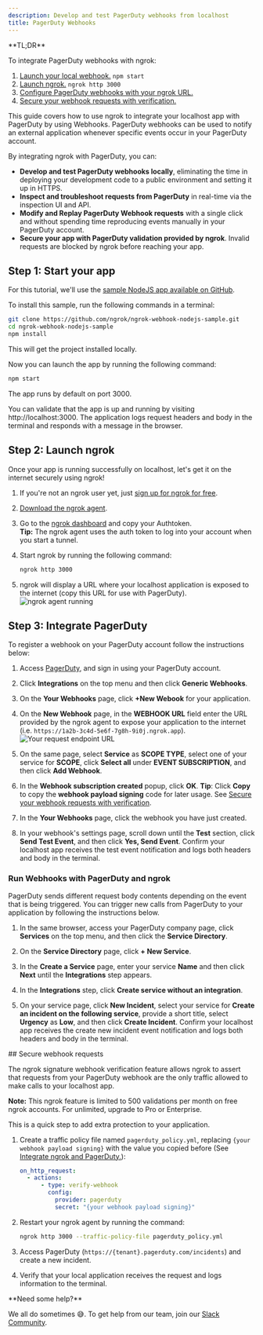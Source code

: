 ```yaml
---
description: Develop and test PagerDuty webhooks from localhost
title: PagerDuty Webhooks
---
```


<Tip>
**TL;DR**



To integrate PagerDuty webhooks with ngrok:

1. [Launch your local webhook.](#start-your-app) `npm start`
1. [Launch ngrok.](#start-ngrok) `ngrok http 3000`
1. [Configure PagerDuty webhooks with your ngrok URL.](#setup-webhook)
1. [Secure your webhook requests with verification.](#security)
</Tip>

This guide covers how to use ngrok to integrate your localhost app with PagerDuty by using Webhooks.
PagerDuty webhooks can be used to notify an external application whenever specific events occur in your PagerDuty account.

By integrating ngrok with PagerDuty, you can:

- **Develop and test PagerDuty webhooks locally**, eliminating the time in deploying your development code to a public environment and setting it up in HTTPS.
- **Inspect and troubleshoot requests from PagerDuty** in real-time via the inspection UI and API.
- **Modify and Replay PagerDuty Webhook requests** with a single click and without spending time reproducing events manually in your PagerDuty account.
- **Secure your app with PagerDuty validation provided by ngrok**. Invalid requests are blocked by ngrok before reaching your app.

## **Step 1**: Start your app 

For this tutorial, we'll use the [sample NodeJS app available on GitHub](https://github.com/ngrok/ngrok-webhook-nodejs-sample).

To install this sample, run the following commands in a terminal:

```bash
git clone https://github.com/ngrok/ngrok-webhook-nodejs-sample.git
cd ngrok-webhook-nodejs-sample
npm install
```

This will get the project installed locally.

Now you can launch the app by running the following command:

```bash
npm start
```

The app runs by default on port 3000.

You can validate that the app is up and running by visiting http://localhost:3000. The application logs request headers and body in the terminal and responds with a message in the browser.

## **Step 2**: Launch ngrok 

Once your app is running successfully on localhost, let's get it on the internet securely using ngrok!

1. If you're not an ngrok user yet, just [sign up for ngrok for free](https://ngrok.com/signup).

1. [Download the ngrok agent](https://download.ngrok.com).

1. Go to the [ngrok dashboard](https://dashboard.ngrok.com) and copy your Authtoken. <br />
   **Tip:** The ngrok agent uses the auth token to log into your account when you start a tunnel.
1. Start ngrok by running the following command:

   ```bash
   ngrok http 3000
   ```

1. ngrok will display a URL where your localhost application is exposed to the internet (copy this URL for use with PagerDuty).
   ![ngrok agent running](/img/integrations/launch_ngrok_tunnel.png)

## **Step 3**: Integrate PagerDuty 

To register a webhook on your PagerDuty account follow the instructions below:

1. Access [PagerDuty](https://www.pagerduty.com/), and sign in using your PagerDuty account.

1. Click **Integrations** on the top menu and then click **Generic Webhooks**.

1. On the **Your Webhooks** page, click **+New Webook** for your application.

1. On the **New Webhook** page, in the **WEBHOOK URL** field enter the URL provided by the ngrok agent to expose your application to the internet (i.e. `https://1a2b-3c4d-5e6f-7g8h-9i0j.ngrok.app`).
   ![Your request endpoint URL](img/ngrok_url_configuration_pagerduty.png)

1. On the same page, select **Service** as **SCOPE TYPE**, select one of your service for **SCOPE**, click **Select all** under **EVENT SUBSCRIPTION**, and then click **Add Webhook**.

1. In the **Webhook subscription created** popup, click **OK**.
   **Tip**: Click **Copy** to copy the **webhook payload signing** code for later usage. See [Secure your webhook requests with verification](#security).

1. In the **Your Webhooks** page, click the webhook you have just created.

1. In your webhook's settings page, scroll down until the **Test** section, click **Send Test Event**, and then click **Yes, Send Event**.
   Confirm your localhost app receives the test event notification and logs both headers and body in the terminal.

### Run Webhooks with PagerDuty and ngrok

PagerDuty sends different request body contents depending on the event that is being triggered.
You can trigger new calls from PagerDuty to your application by following the instructions below.

1. In the same browser, access your PagerDuty company page, click **Services** on the top menu, and then click the **Service Directory**.

1. On the **Service Directory** page, click **+ New Service**.

1. In the **Create a Service** page, enter your service **Name** and then click **Next** until the **Integrations** step appears.

1. In the **Integrations** step, click **Create service without an integration**.

1. On your service page, click **New Incident**, select your service for **Create an incident on the following service**, provide a short title, select **Urgency** as **Low**, and then click **Create Incident**.
   Confirm your localhost app receives the create new incident event notification and logs both headers and body in the terminal.

<InspectingRequests />

<ReplayingRequests />
## Secure webhook requests 

The ngrok signature webhook verification feature allows ngrok to assert that requests from your PagerDuty webhook are the only traffic allowed to make calls to your localhost app.

**Note:** This ngrok feature is limited to 500 validations per month on free ngrok accounts. For unlimited, upgrade to Pro or Enterprise.

This is a quick step to add extra protection to your application.

1. Create a traffic policy file named `pagerduty_policy.yml`, replacing `{your webhook payload signing}` with the value you copied before (See [Integrate ngrok and PagerDuty.](#setup-webhook)):

   ```yaml
   on_http_request:
     - actions:
         - type: verify-webhook
           config:
             provider: pagerduty
             secret: "{your webhook payload signing}"
   ```

1. Restart your ngrok agent by running the command:

   ```bash
   ngrok http 3000 --traffic-policy-file pagerduty_policy.yml
   ```

1. Access PagerDuty (`https://{tenant}.pagerduty.com/incidents`) and create a new incident.

1. Verify that your local application receives the request and logs information to the terminal.
<Info>
**Need some help?**



We all do sometimes 😅. To get help from our team, join our [Slack Community](https://ngrok.com/slack).
</Info>
